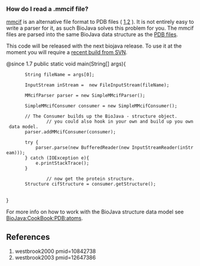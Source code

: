 === How do I read a .mmcif file? ===

[http://ndbserver.rutgers.edu/mmcif/index.html mmcif] is an alternative file format to PDB files ( [[#westbrook2000|1]],[[#westbrook2003|2]] ).
It is not entirely easy to write a parser for it, as such BioJava solves this problem for you. The mmcif files are parsed into the same BioJava data structure as the [[BioJava:CookBook:PDB:read|PDB files]].

This code will be released with the next biojava release. To use it at the moment you will require a [[Autobuild_events|recent build from SVN]].

<java>
@since 1.7
public static void main(String[] args){

		String fileName = args[0];
 		
		InputStream inStream =  new FileInputStream(fileName);
		
		MMcifParser parser = new SimpleMMcifParser();

		SimpleMMcifConsumer consumer = new SimpleMMcifConsumer();

		// The Consumer builds up the BioJava - structure object.
                // you could also hook in your own and build up you own data model.          
		parser.addMMcifConsumer(consumer);

		try {
			parser.parse(new BufferedReader(new InputStreamReader(inStream)));
		} catch (IOException e){
			e.printStackTrace();
		}

                // now get the protein structure.
		Structure cifStructure = consumer.getStructure();
                      
}

</java>

For more info on how to work with the BioJava structure data model see [[BioJava:CookBook:PDB:atoms]].

== References ==
<biblio>
#westbrook2000 pmid=10842738
#westbrook2003 pmid=12647386
</biblio>